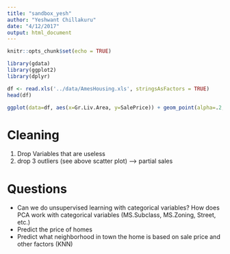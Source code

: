 ```yaml
---
title: "sandbox_yesh"
author: "Yeshwant Chillakuru"
date: "4/12/2017"
output: html_document
---
```


```r
knitr::opts_chunk$set(echo = TRUE)

library(gdata)
library(ggplot2)
library(dplyr)
```


```r

df <- read.xls('../data/AmesHousing.xls', stringsAsFactors = TRUE)
head(df)

```

```r
ggplot(data=df, aes(x=Gr.Liv.Area, y=SalePrice)) + geom_point(alpha=.2, color="#00b9be")
```

# Cleaning
  1. Drop Variables that are useless
  2. drop 3 outliers (see above scatter plot) --> partial sales
    
# Questions
  * Can we do unsupervised learning with categorical variables? How does PCA work with categorical variables (MS.Subclass, MS.Zoning, Street, etc.)
  * Predict the price of homes
  * Predict what neighborhood in town the home is based on sale price and other factors (KNN)

  
  
  
  
  
  

